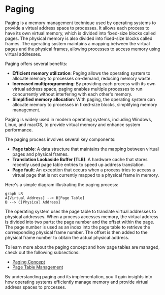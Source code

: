 
# Paging

Paging is a memory management technique used by operating systems to provide a virtual address space to processes. It allows each process to have its own virtual memory, which is divided into fixed-size blocks called pages. The physical memory is also divided into fixed-size blocks called frames. The operating system maintains a mapping between the virtual pages and the physical frames, allowing processes to access memory using virtual addresses.

Paging offers several benefits:

- **Efficient memory utilization**: Paging allows the operating system to allocate memory to processes on-demand, reducing memory waste.
- **Increased multiprogramming**: By providing each process with its own virtual address space, paging enables multiple processes to run concurrently without interfering with each other's memory.
- **Simplified memory allocation**: With paging, the operating system can allocate memory to processes in fixed-size blocks, simplifying memory management.

<Callout type="info">
Paging is widely used in modern operating systems, including Windows, Linux, and macOS, to provide virtual memory and enhance system performance.
</Callout>

The paging process involves several key components:

- **Page table**: A data structure that maintains the mapping between virtual pages and physical frames.
- **Translation Lookaside Buffer (TLB)**: A hardware cache that stores recently used page table entries to speed up address translation.
- **Page fault**: An exception that occurs when a process tries to access a virtual page that is not currently mapped to a physical frame in memory.

Here's a simple diagram illustrating the paging process:

```mermaid
graph LR
A[Virtual Address] --> B[Page Table]
B --> C[Physical Address]
```

The operating system uses the page table to translate virtual addresses to physical addresses. When a process accesses memory, the virtual address is divided into two parts: the page number and the offset within the page. The page number is used as an index into the page table to retrieve the corresponding physical frame number. The offset is then added to the physical frame number to obtain the actual physical address.

To learn more about the paging concept and how page tables are managed, check out the following subsections:

- [Paging Concept](/memory-resources-and-paging/paging/paging-concept)
- [Page Table Management](/memory-resources-and-paging/paging/page-table-management)

By understanding paging and its implementation, you'll gain insights into how operating systems efficiently manage memory and provide virtual address spaces to processes.